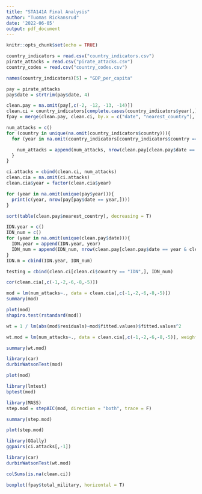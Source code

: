 ---
title: "STA141A Final Analysis"
author: "Tuomas Rickansrud"
date: '2022-06-05'
output: pdf_document
---

```{r setup, include=FALSE}
knitr::opts_chunk$set(echo = TRUE)
```

```{r}
country_indicators = read.csv("country_indicators.csv")
pirate_attacks = read.csv("pirate_attacks.csv")
country_codes = read.csv("country_codes.csv")

names(country_indicators)[5] = "GDP_per_capita" 
```

```{r}
pay = pirate_attacks
pay$date = strtrim(pay$date, 4)
```

```{r}
clean.pay = na.omit(pay[,c(-2, -12, -13, -14)])
clean.ci = country_indicators[complete.cases(country_indicators$year),]
fpay = merge(clean.pay, clean.ci, by.x = c("date", "nearest_country"), by.y = c("year", "country"))
```

```{r}
num_attacks = c()
for (country in unique(na.omit(country_indicators$country))){
  for (year in na.omit(country_indicators[country_indicators$country == country,]$year)){

    num_attacks = append(num_attacks, nrow(clean.pay[clean.pay$date == year & clean.pay$nearest_country == country,]))
  }
}
```

```{r}
ci.attacks = cbind(clean.ci, num_attacks)
clean.cia = na.omit(ci.attacks)
clean.cia$year = factor(clean.cia$year)
```

```{r}
for (year in na.omit(unique(pay$year))){
  print(c(year, nrow(pay[pay$date == year,])))
}
```

```{r}
sort(table(clean.pay$nearest_country), decreasing = T)
```

```{r}
IDN.year = c()
IDN_num = c()
for (year in na.omit(unique(clean.pay$date))){
  IDN.year = append(IDN.year, year)
  IDN_num = append(IDN_num, nrow(clean.pay[clean.pay$date == year & clean.pay$nearest_country == "IDN",]))
}
IDN.m = cbind(IDN.year, IDN_num)
```

```{r}
testing = cbind(clean.ci[clean.ci$country == "IDN",], IDN_num)
```

```{r}
cor(clean.cia[,c(-1,-2,-6,-8,-5)])
```

```{r}
mod = lm(num_attacks~., data = clean.cia[,c(-1,-2,-6,-8,-5)])
summary(mod)
```

```{r}
plot(mod)
shapiro.test(rstandard(mod))
```


```{r}
wt = 1 / lm(abs(mod$residuals)~mod$fitted.values)$fitted.values^2

wt.mod = lm(num_attacks~., data = clean.cia[,c(-1,-2,-6,-8,-5)], weights = wt)
```

```{r}
summary(wt.mod)
```

```{r}
library(car)
durbinWatsonTest(mod)
```

```{r}
plot(mod)
```

```{r}
library(lmtest)
bptest(mod)
```

```{r}
library(MASS)
step.mod = stepAIC(mod, direction = "both", trace = F)
```

```{r}
summary(step.mod)
```

```{r}
plot(step.mod)
```

```{r}
library(GGally)
ggpairs(ci.attacks[,-1])
```

```{r}
library(car)
durbinWatsonTest(wt.mod)
```
```{r}
colSums(is.na(clean.ci))
```

```{r}
boxplot(fpay$total_military, horizontal = T)

```


